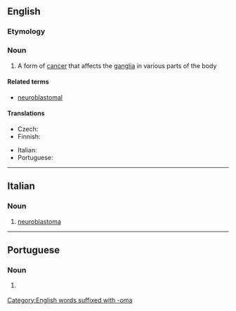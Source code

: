 ==English==
{{wikipedia}}

===Etymology===
{{prefix|lang=en|neuro|blastoma}}

===Noun===
{{en-noun|s|neuroblastomata}}

# {{lb|en|oncology}} A form of [[cancer]] that affects the [[ganglia]] in various parts of the body

====Related terms====
* [[neuroblastomal]]

====Translations====
{{trans-top|form of cancer}}
* Czech: {{t|cs|neuroblastom|m}}
* Finnish: {{t|fi|neuroblastooma}}
{{trans-mid}}
* Italian: {{t|it|neuroblastoma|m}}
* Portuguese: {{t|pt|neuroblastoma|m}}
{{trans-bottom}}

[[Category:English words suffixed with -oma]]

----

==Italian==
{{wikipedia|lang=it}}

===Noun===
{{it-noun|m}}

# {{lb|it|oncology}} [[#English|neuroblastoma]]

----

==Portuguese==

===Noun===
{{pt-noun|m}}

# {{lb|pt|oncology}} {{l|en|neuroblastoma}} {{gloss|cancer affecting the ganglia}}